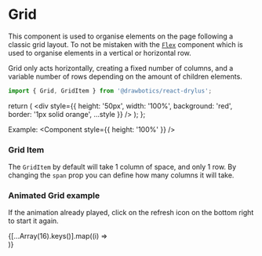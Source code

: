 


# Grid
This component is used to organise elements on the page following a classic grid layout. To not be mistaken with the [`Flex`](/layout/flex) component which is used to organise elements in a vertical or horizontal row.

Grid only acts horizontally, creating a fixed number of columns, and a variable number of rows depending on the amount of children elements.

```jsx
import { Grid, GridItem } from '@drawbotics/react-drylus';
```

  return (
    <div style={{ height: '50px', width: '100%', background: 'red', border: '1px solid orange', ...style }} />
  );
};

Example:
<Playground component={Grid}>
  <Grid columns={4} hGutters={Size.DEFAULT} vGutters={Size.DEFAULT}>
    <GridItem rowSpan={2}>
      <Component style={{ height: '100%' }} />
    </GridItem>
    <GridItem span={2}>
      <Component />
    </GridItem>
    <GridItem>
      <Component />
    </GridItem>
    <GridItem>
      <Component />
    </GridItem>
    <GridItem>
      <Component />
    </GridItem>
  </Grid>
</Playground>

### Grid Item
The `GridItem` by default will take 1 column of space, and only 1 row. By changing the `span` prop you can define how many columns it will take.
<PropsTable component={GridItem} />


### Animated Grid example
If the animation already played, click on the refresh icon on the bottom right to start it again.

<Playground mode="jsx">
  <div style={{ background: sv.backgroundColor, margin: -24, padding: 24 }}>
    <Grid animated columns={4} hGutters={Size.SMALL} vGutters={Size.SMALL}>
      {[...Array(16).keys()].map((i) =>
        <GridItem key={i}>
          <Tile><div style={{ height: 100 }} /></Tile>
        </GridItem>
      )}
    </Grid>
  </div>
</Playground>